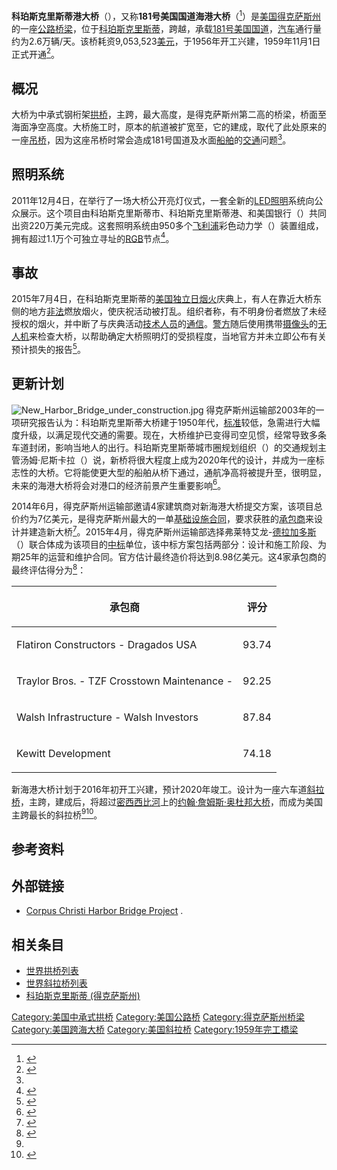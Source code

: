 {{noteTA
|G1=地名
|1=zh-hans:斜拉桥;zh-hk:斜拉橋;zh-tw:斜張橋;
|2=zh-hans:得克萨斯;zh-hk:德克薩斯;zh-tw:德克薩斯;}}
{{Infobox bridge
|image            = Corpus Christi Bridge.JPG
|image_size    = 
|caption          = 
|bridge_name = 科珀斯克里斯蒂港大桥
|native_name  = Corpus Christi Harbor Bridge
|native_name_lang= en
|official_name = 
|other_name   = 181号美国国道海港大桥
|locale             = {{USA}}[[得克萨斯州|得克萨斯州]]<br>[[科珀斯克里斯蒂_(得克萨斯州)|科珀斯克里斯蒂]]
|carries            = [[File:US_181.svg|25px]] [[181号美国国道|181号美国国道]]
|crosses           = {{le|科珀斯克里斯蒂航道|Corpus Christi Ship Channel}}
|owner            = {{le|得克萨斯州运输部|Texas Department of Transportation}}
|maint             = 
|designer        = 
|engineering   = 
|architect        = 
|material         = [[钢|钢]]
|design            = 中承式[[拱桥|拱桥]]、[[桁架桥|桁架桥]]
|mainspan       = {{convert|620|ft|2}}
|length            = 
|width             = 
|height            = {{convert|243|ft|2}}
|below             = {{convert|138|ft|2}}
|coordinates    = {{Coord|27|48|46|N|97|23|43|W|type:landmark_region:US|display=inline,title}}
|builder           = {{le|HNTB|HNTB}}
|fabricator       =
|begin             = 1956年
|complete       = 
|open              = 1959年
|cost                = 9,053,523[[美元|美元]]
|traffic             = 26,000辆
|toll                 = 免费
|preceded       = 
|followed        = 
|extra              = {{Location map | USA Texas | label= | label_size= | alt= | position= | background= | lat=27.812857 | long=-97.39527 | mark=AB-Brücke.svg | marksize=10 | float=center | width= | caption=科珀斯克里斯蒂港大桥在德克萨斯州的位置}}
}}
'''科珀斯克里斯蒂港大桥'''（{{lang-en|Corpus Christi Harbor Bridge}}），又称'''181号美国国道海港大桥'''（{{lang-en|US 181 Harbor Bridge}}<ref>{{cite web|url=http://www.txdot.gov/inside-txdot/projects/studies/corpus-christi/harbor-bridge.html|title=US 181 Harbor Bridge Replacement|publisher=Texas Department of Transportation|language=en|access-date=2015-07-18|archive-date=2021-03-08|archive-url=https://web.archive.org/web/20210308072051/https://www.txdot.gov/inside-txdot/projects/studies/corpus-christi/harbor-bridge.html|dead-url=no}}</ref>）是[[美国|美国]][[得克萨斯州|得克萨斯州]]的一座[[公路|公路]][[桥梁|桥梁]]，位于[[科珀斯克里斯蒂_(得克萨斯州)|科珀斯克里斯蒂]]，跨越{{le|科珀斯克里斯蒂港|Port of Corpus Christi}}，承载[[181号美国国道|181号美国国道]]，[[汽车|汽车]]通行量约为2.6万辆/天。该桥耗资9,053,523[[美元|美元]]，于1956年开工兴建，1959年11月1日正式开通<ref name="emporis">{{cite web|url=http://www.emporis.com/buildings/126785/corpus-christi-harbor-bridge-corpus-christi-tx-usa|title=Corpus Christi Harbor Bridge|publisher=Emporis|language=en|access-date=2015-07-18|archive-date=2020-08-04|archive-url=https://web.archive.org/web/20200804111824/https://www.emporis.com/buildings/126785/corpus-christi-harbor-bridge-corpus-christi-tx-usa|dead-url=no}}</ref>。

==概况==
大桥为中承式钢桁架[[拱桥|拱桥]]，主跨{{convert|620|ft|2}}，最大高度{{convert|243|ft|2}}，是得克萨斯州第二高的桥梁，桥面至海面净空高度{{convert|138|ft|2}}。大桥施工时，原本{{convert|91|ft|2}}的航道被扩宽至{{convert|400|ft|2}}，它的建成，取代了此处原来的一座[[吊拉橋|吊桥]]，因为这座吊桥时常会造成181号国道及水面[[船舶|船舶]]的[[交通|交通]]问题<ref name="emporis" />。

==照明系统==
2011年12月4日，在{{le|沃特伯格球场|Whataburger Field}}举行了一场大桥公开亮灯仪式，一套全新的[[LED|LED]][[照明|照明]]系统向公众展示。这个项目由科珀斯克里斯蒂市、科珀斯克里斯蒂港、{{le|得克萨斯州运输部|Texas Department of Transportation}}和美国银行（''{{lang|en|American Bank}}''）共同出资220万美元完成。这套照明系统由950多个[[飞利浦|飞利浦]]彩色动力学（''{{lang|en|Color Kinetics}}''）装置组成，拥有超过1.1万个可独立寻址的[[RGB|RGB]]节点<ref>{{cite web|url=http://www.colorkinetics.com/showcase/installs/harbor-bridge/|title=Corpus Christi Harbor Bridge|publisher=Philips|language=en|access-date=2015-07-18|archive-date=2017-06-15|archive-url=https://web.archive.org/web/20170615210557/http://www.colorkinetics.com/showcase/installs/Harbor-Bridge/|dead-url=no}}</ref>。

==事故==
2015年7月4日，在科珀斯克里斯蒂的[[美国独立日|美国独立日]][[烟火|烟火]]庆典上，有人在靠近大桥东侧的地方[[非法|非法]]燃放烟火，使庆祝活动被打乱。组织者称，有不明身份者燃放了未经授权的烟火，并中断了与庆典活动[[技术人员|技术人员]]的[[通信|通信]]。[[警方|警方]]随后使用携带[[摄像头|摄像头]]的[[无人机|无人机]]来检查大桥，以帮助确定大桥照明灯的受损程度，当地官方并未立即公布有关预计损失的报告<ref>{{cite web|url=http://www.mysanantonio.com/news/texas/article/Harbor-Bridge-in-Corpus-Christi-damaged-by-6383424.php|title=Harbor Bridge in Corpus Christi damaged by illegal fireworks|date=2015-07-14|publisher=mySA|language=en}}</ref>。

==更新计划==
[[File:New_Harbor_Bridge_under_construction.jpg|thumb]]
{{Future infrastructure}}
得克萨斯州运输部2003年的一项研究报告认为：科珀斯克里斯蒂大桥建于1950年代，[[标准|标准]]较低，急需进行大幅度升级，以满足现代交通的需要。现在，大桥维护已变得司空见惯，经常导致多条车道封闭，影响当地人的出行。科珀斯克里斯蒂城市圈规划组织（''{{lang|en|Corpus Christi Metropolitan Planning Organization}}''）的交通规划主管汤姆·尼斯卡拉（''{{lang|en|Tom Niskala}}''）说，新桥将很大程度上成为2020年代的设计，并成为一座标志性的大桥。它将能使更大型的船舶从桥下通过，通航净高将被提升至{{convert|205|ft|2}}，很明显，未来的海港大桥将会对港口的经济前景产生重要影响<ref>{{cite web|url=http://www.chron.com/communityblogs/atmosphere/article/Corpus-Bridge-4514972.php|title=Corpus Christi icon to be replaced with taller '2020 design'|author=Craig Hlavaty|date=2013-05-14|publisher=Houston Chronicle|language=en|access-date=2015-07-18|archive-date=2015-01-07|archive-url=https://web.archive.org/web/20150107145107/http://www.chron.com/communityblogs/atmosphere/article/Corpus-Bridge-4514972.php|dead-url=no}}</ref>。

2014年6月，得克萨斯州运输部邀请4家建筑商对新海港大桥提交方案，该项目总价约为7亿美元，是得克萨斯州最大的一单[[基础设施|基础设施]][[合同|合同]]，要求获胜的[[承包商|承包商]]来设计并建造新大桥<ref>{{cite web|url=http://www.caller.com/news/building-our-future/bridge/four-finalists-selected-for-new-harbor-bridge_18007944|title=Four finalists selected for new Harbor Bridge|author=Dave Hendricks|date=2014-07-02|publisher=Caller Times|language=en|access-date=2015-07-18|archive-date=2015-07-22|archive-url=https://web.archive.org/web/20150722231027/http://www.caller.com/news/building-our-future/bridge/four-finalists-selected-for-new-harbor-bridge_18007944|dead-url=no}}</ref>。2015年4月，得克萨斯州运输部选择弗莱特艾龙-[[ACS集团|德拉加多斯]]（''{{lang|en|Flatiron Constructors - Dragados USA}}''）联合体成为该项目的[[招标|中标]]单位，该中标方案包括两部分：设计和施工阶段、为期25年的运营和维护合同。官方估计最终造价将达到8.98亿美元。这4家承包商的最终评估得分为<ref name="tab">{{cite web|url=http://www.caller.com/news/local-news/harbor-bridge/transportation-commission-to-select-harbor-bridge-designer_95666783|title=Texas tabs Harbor Bridge builder, cost under $1B|author=Matt Woolbright|date=2015-04-30|publisher=Caller Times|language=en|access-date=2015-07-18|archive-date=2015-08-03|archive-url=https://web.archive.org/web/20150803075514/http://www.caller.com/news/local-news/harbor-bridge/transportation-commission-to-select-harbor-bridge-designer_95666783|dead-url=no}}</ref>：
{| class="wikitable" 
|-
! 承包商
! 评分
|-
| Flatiron Constructors - Dragados USA
| 93.74
|-
| Traylor Bros. - TZF Crosstown Maintenance - {{le|Fluor Enterprises|Fluor Corporation}}
| 92.25
|-
| Walsh Infrastructure - Walsh Investors
| 87.84
|-
| Kewitt Development
| 74.18
|}

新海港大桥计划于2016年初开工兴建，预计2020年竣工。设计为一座六车道[[斜拉桥|斜拉桥]]，主跨{{convert|1655|ft|2}}，建成后，将超过[[密西西比河|密西西比河]]上的[[约翰·詹姆斯·奥杜邦大桥|约翰·詹姆斯·奥杜邦大桥]]，而成为美国主跨最长的斜拉桥<ref name="tab" /><ref>{{cite web|url=http://www.jdsupra.com/legalnews/developer-selected-to-build-uss-longe-82441/|title=Developer Selected to Build U.S.'s Longest Cable Stayed Bridge in Corpus Christi, Texas|author=Steven Hardt|date=2015-05-03|publisher=JD Supra Business Advisor|language=en|access-date=2015-07-18|archive-date=2018-10-24|archive-url=https://web.archive.org/web/20181024112908/https://www.jdsupra.com/legalnews/developer-selected-to-build-uss-longe-82441/|dead-url=no}}</ref>。

==参考资料==
{{reflist}}

==外部链接==
*[http://ccharborbridgeproject.com/ Corpus Christi Harbor Bridge Project] {{Wayback|url=http://ccharborbridgeproject.com/ |date=20210319152932 }}. {{en}}

==相关条目==
*[[世界拱桥列表|世界拱桥列表]]
*[[世界斜拉桥列表|世界斜拉桥列表]]
*[[科珀斯克里斯蒂_(得克萨斯州)|科珀斯克里斯蒂 (得克萨斯州)]]

[[Category:美国中承式拱桥|Category:美国中承式拱桥]]
[[Category:美国公路桥|Category:美国公路桥]]
[[Category:得克萨斯州桥梁|Category:得克萨斯州桥梁]]
[[Category:美国跨海大桥|Category:美国跨海大桥]]
[[Category:美国斜拉桥|Category:美国斜拉桥]]
[[Category:1959年完工橋梁|Category:1959年完工橋梁]]